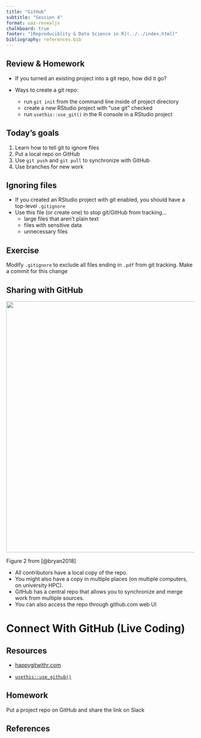 ```yaml
---
title: "GitHub"
subtitle: "Session 4"
format: uaz-revealjs
chalkboard: true
footer: "[Reproduciblity & Data Science in R](../../index.html)"
bibliography: references.bib
---
```


## Review & Homework

::: incremental
-   If you turned an existing project into a git repo, how did it go?

-   Ways to create a git repo:

    -   run `git init` from the command line inside of project directory
    -   create a new RStudio project with "use git" checked
    -   run `usethis::use_git()` in the R console in a RStudio project
:::

## Today's goals

1.  Learn how to tell git to ignore files
2.  Put a local repo on GitHub
3.  Use `git push` and `git pull` to synchronize with GitHub
4.  Use branches for new work

## Ignoring files {.smaller}

-   If you created an RStudio project with git enabled, you should have a top-level `.gitignore`
-   Use this file (or create one) to stop git/GitHub from tracking...
    -   large files that aren't plain text
    -   files with sensitive data
    -   unnecessary files

::: callout-tip
## Exercise

Modify `.gitignore` to exclude all files ending in `.pdf` from git tracking.
Make a commit for this change
:::

## Sharing with GitHub

![](github-diagram-bryan.png){fig-align="center" width="671"}

::: aside
Figure 2 from [@bryan2018]
:::

::: notes
-   All contributors have a local copy of the repo.
-   You might also have a copy in multiple places (on multiple computers, on university HPC).
-   GitHub has a central repo that allows you to synchronize and merge work from multiple sources.
-   You can also access the repo through github.com web UI
:::

# Connect With GitHub (Live Coding)

## Resources

-   [happygitwithr.com](https://happygitwithr.com/)

-   [`usethis::use_github()`](https://usethis.r-lib.org/reference/use_github.html)

## Homework

Put a project repo on GitHub and share the link on Slack

## References

::: refs
:::
